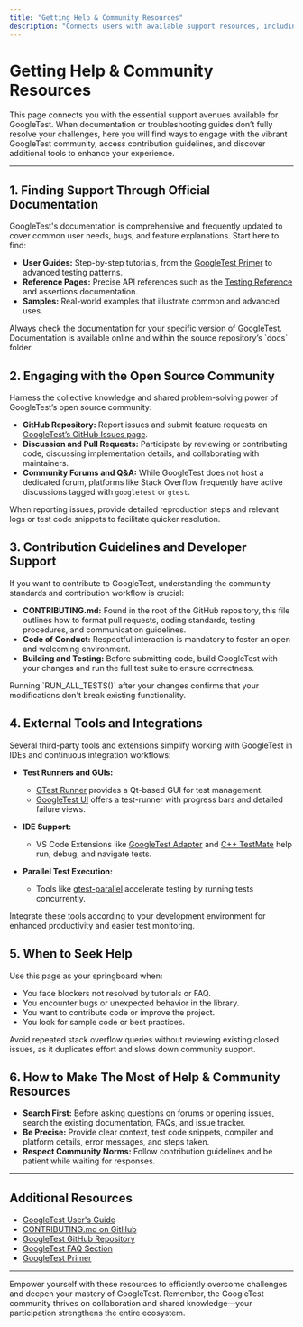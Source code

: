 ```yaml
---
title: "Getting Help & Community Resources"
description: "Connects users with available support resources, including documentation, open source community forums, contribution guidelines, and external tools. Empowers users to find help when encountering blockers not solved by documentation."
---
```


# Getting Help & Community Resources

This page connects you with the essential support avenues available for GoogleTest. When documentation or troubleshooting guides don’t fully resolve your challenges, here you will find ways to engage with the vibrant GoogleTest community, access contribution guidelines, and discover additional tools to enhance your experience.

---

## 1. Finding Support Through Official Documentation

GoogleTest's documentation is comprehensive and frequently updated to cover common user needs, bugs, and feature explanations. Start here to find:

- **User Guides:** Step-by-step tutorials, from the [GoogleTest Primer](https://google.github.io/googletest/primer.html) to advanced testing patterns.
- **Reference Pages:** Precise API references such as the [Testing Reference](https://google.github.io/googletest/reference/testing.md) and assertions documentation.
- **Samples:** Real-world examples that illustrate common and advanced uses.

<Tip>
Always check the documentation for your specific version of GoogleTest. Documentation is available online and within the source repository’s `docs` folder.
</Tip>

## 2. Engaging with the Open Source Community

Harness the collective knowledge and shared problem-solving power of GoogleTest’s open source community:

- **GitHub Repository:** Report issues and submit feature requests on [GoogleTest’s GitHub Issues page](https://github.com/google/googletest/issues).
- **Discussion and Pull Requests:** Participate by reviewing or contributing code, discussing implementation details, and collaborating with maintainers.
- **Community Forums and Q&A:** While GoogleTest does not host a dedicated forum, platforms like Stack Overflow frequently have active discussions tagged with `googletest` or `gtest`.

<Note>
When reporting issues, provide detailed reproduction steps and relevant logs or test code snippets to facilitate quicker resolution.
</Note>

## 3. Contribution Guidelines and Developer Support

If you want to contribute to GoogleTest, understanding the community standards and contribution workflow is crucial:

- **CONTRIBUTING.md:** Found in the root of the GitHub repository, this file outlines how to format pull requests, coding standards, testing procedures, and communication guidelines.
- **Code of Conduct:** Respectful interaction is mandatory to foster an open and welcoming environment.
- **Building and Testing:** Before submitting code, build GoogleTest with your changes and run the full test suite to ensure correctness.

<Tip>
Running `RUN_ALL_TESTS()` after your changes confirms that your modifications don't break existing functionality.
</Tip>

## 4. External Tools and Integrations

Several third-party tools and extensions simplify working with GoogleTest in IDEs and continuous integration workflows:

- **Test Runners and GUIs:**
  - [GTest Runner](https://github.com/nholthaus/gtest-runner) provides a Qt-based GUI for test management.
  - [GoogleTest UI](https://github.com/ospector/gtest-gbar) offers a test-runner with progress bars and detailed failure views.

- **IDE Support:**
  - VS Code Extensions like [GoogleTest Adapter](https://marketplace.visualstudio.com/items?itemName=DavidSchuldenfrei.gtest-adapter) and [C++ TestMate](https://github.com/matepek/vscode-catch2-test-adapter) help run, debug, and navigate tests.

- **Parallel Test Execution:**
  - Tools like [gtest-parallel](https://github.com/google/gtest-parallel) accelerate testing by running tests concurrently.

<Info>
Integrate these tools according to your development environment for enhanced productivity and easier test monitoring.
</Info>

## 5. When to Seek Help

Use this page as your springboard when:

- You face blockers not resolved by tutorials or FAQ.
- You encounter bugs or unexpected behavior in the library.
- You want to contribute code or improve the project.
- You look for sample code or best practices.

<Warning>
Avoid repeated stack overflow queries without reviewing existing closed issues, as it duplicates effort and slows down community support.
</Warning>

## 6. How to Make The Most of Help & Community Resources

- **Search First:** Before asking questions on forums or opening issues, search the existing documentation, FAQs, and issue tracker.
- **Be Precise:** Provide clear context, test code snippets, compiler and platform details, error messages, and steps taken.
- **Respect Community Norms:** Follow contribution guidelines and be patient while waiting for responses.

---

## Additional Resources

- [GoogleTest User's Guide](https://google.github.io/googletest/)
- [CONTRIBUTING.md on GitHub](https://github.com/google/googletest/blob/main/CONTRIBUTING.md)
- [GoogleTest GitHub Repository](https://github.com/google/googletest)
- [GoogleTest FAQ Section](https://google.github.io/googletest/faq.html)
- [GoogleTest Primer](https://google.github.io/googletest/primer.html)

---

Empower yourself with these resources to efficiently overcome challenges and deepen your mastery of GoogleTest. Remember, the GoogleTest community thrives on collaboration and shared knowledge—your participation strengthens the entire ecosystem.
